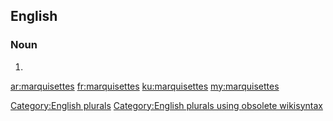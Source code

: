 ==English==

===Noun===
{{head|en}}

# {{plural of|marquisette}}

[[Category:English plurals]][[Category:English plurals using obsolete wikisyntax]]

[[ar:marquisettes]]
[[fr:marquisettes]]
[[ku:marquisettes]]
[[my:marquisettes]]